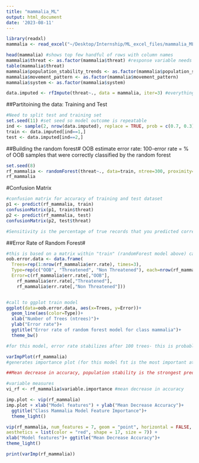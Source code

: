 ```yaml
---
title: "mammalia_ML"
output: html_document
date: '2023-08-11'
---
```


```r
library(readxl)
mammalia <- read_excel("~/Desktop/Internship/ML_excel_files/mammalia_ML.xlsx")
```

```r
head(mammalia) #shows top few handful of rows with column names
mammalia$threat <- as.factor(mammalia$threat) #response variable needs to be a factor
table(mammalia$threat)
mammalia$population_stability_trends <- as.factor(mammalia$population_stability_trends)
mammalia$movement_pattern <- as.factor(mammalia$movement_pattern)
mammalia$system <- as.factor(mammalia$system)

data.imputed <- rfImpute(threat~., data = mammalia, iter=3) #everything needs to be a factor 

```

##Partitoining the data: Training and Test
```r
#Need to split test and training set
set.seed(11) #set seed so model outcome is repeatable
ind <- sample(2, nrow(data.imputed), replace = TRUE, prob = c(0.7, 0.3)) #training/test %70/%30
train <- data.imputed[ind==1,]
test <- data.imputed[ind==2,]

```

##Building the random forest#
OOB estimate error rate: 100-error rate = % of OOB samples that were correctly classified by the random forest 
```r

set.seed(8)
rf_mammalia <- randomForest(threat~., data=train, ntree=300, proximity= TRUE, importance = TRUE)
rf_mammalia
```

#Confusion Matrix 
```r
#confusion matrix for accuracy of training and test dataset 
p1 <- predict(rf_mammalia, train)
confusionMatrix(p1, train$threat)
p2 <- predict(rf_mammalia, test)
confusionMatrix(p2, test$threat) 

#Sensitivity is the percentage of true records that you predicted correctly. Specificity, on the other hand, is to measure what portion of the actual false records you predicted correctly.

```

##Error Rate of Random Forest#
```r
#this is based on a matrix within "train" (randomForest model above) called err.rate
oob.error.data <- data.frame(
  Trees=rep(1:nrow(rf_mammalia$err.rate), times=3),
  Type=rep(c("OOB", "Threatened", "Non Threatened"), each=nrow(rf_mammalia$err.rate)),
  Error=c(rf_mammalia$err.rate[,"OOB"],
    rf_mammalia$err.rate[,"Threatened"],
    rf_mammalia$err.rate[,"Non Threatened"]))


#call to ggplot train model
ggplot(data=oob.error.data, aes(x=Trees, y=Error))+
  geom_line(aes(color=Type))+
  xlab("Number of Trees (ntrees)")+
  ylab("Error rate")+
  ggtitle("Error rate of random forest model for class mammalia")+
  theme_bw()

#for this model, error rate stabilizes after 100 trees- this is probably due to low data points
```

```r
varImpPlot(rf_mammalia)
#generates importance plot (for this model fst is the most important attribute when predicting threat)

##Mean decrease in accuracy, population stability is the strongest predictor 

#variable measures
vi_rf <- rf_mammalia$variable.importance #mean decrease in accuracy

imp.plot <- vip(rf_mammalia)
imp.plot + xlab("Model features") + ylab("Mean Decrease Accuracy")+ 
  ggtitle("Class Mammalia Model Feature Importance")+
  theme_light()

vip(rf_mammalia, num_features = 7, geom = "point", horizontal = FALSE,
aesthetics = list(color = "red", shape = 17, size = 7)) +
xlab("Model features")+ ggtitle("Mean Decrease Accuracy")+
theme_light()

print(varImp(rf_mammalia))

```